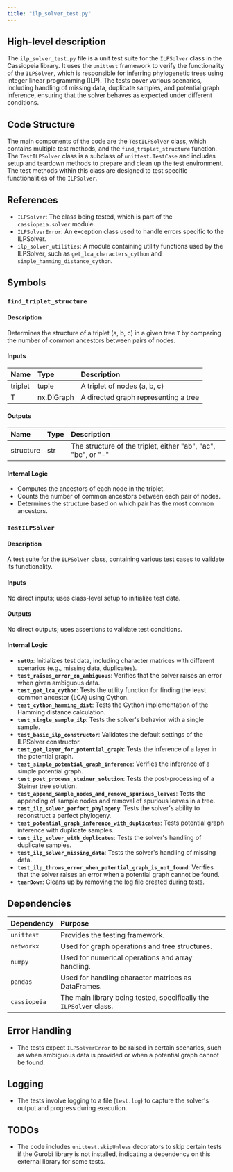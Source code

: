 ```yaml
---
title: "ilp_solver_test.py"
---
```


## High-level description

The `ilp_solver_test.py` file is a unit test suite for the `ILPSolver` class in the Cassiopeia library. It uses the `unittest` framework to verify the functionality of the `ILPSolver`, which is responsible for inferring phylogenetic trees using integer linear programming (ILP). The tests cover various scenarios, including handling of missing data, duplicate samples, and potential graph inference, ensuring that the solver behaves as expected under different conditions.

## Code Structure

The main components of the code are the `TestILPSolver` class, which contains multiple test methods, and the `find_triplet_structure` function. The `TestILPSolver` class is a subclass of `unittest.TestCase` and includes setup and teardown methods to prepare and clean up the test environment. The test methods within this class are designed to test specific functionalities of the `ILPSolver`.

## References

- `ILPSolver`: The class being tested, which is part of the `cassiopeia.solver` module.
- `ILPSolverError`: An exception class used to handle errors specific to the ILPSolver.
- `ilp_solver_utilities`: A module containing utility functions used by the ILPSolver, such as `get_lca_characters_cython` and `simple_hamming_distance_cython`.

## Symbols

### `find_triplet_structure`
#### Description
Determines the structure of a triplet (a, b, c) in a given tree `T` by comparing the number of common ancestors between pairs of nodes.

#### Inputs
| Name    | Type       | Description                  |
|:--------|:-----------|:-----------------------------|
| triplet | tuple      | A triplet of nodes (a, b, c) |
| T       | nx.DiGraph | A directed graph representing a tree |

#### Outputs
| Name      | Type   | Description                                      |
|:----------|:-------|:-------------------------------------------------|
| structure | str    | The structure of the triplet, either "ab", "ac", "bc", or "-" |

#### Internal Logic
- Computes the ancestors of each node in the triplet.
- Counts the number of common ancestors between each pair of nodes.
- Determines the structure based on which pair has the most common ancestors.

### `TestILPSolver`
#### Description
A test suite for the `ILPSolver` class, containing various test cases to validate its functionality.

#### Inputs
No direct inputs; uses class-level setup to initialize test data.

#### Outputs
No direct outputs; uses assertions to validate test conditions.

#### Internal Logic
- **`setUp`**: Initializes test data, including character matrices with different scenarios (e.g., missing data, duplicates).
- **`test_raises_error_on_ambiguous`**: Verifies that the solver raises an error when given ambiguous data.
- **`test_get_lca_cython`**: Tests the utility function for finding the least common ancestor (LCA) using Cython.
- **`test_cython_hamming_dist`**: Tests the Cython implementation of the Hamming distance calculation.
- **`test_single_sample_ilp`**: Tests the solver's behavior with a single sample.
- **`test_basic_ilp_constructor`**: Validates the default settings of the ILPSolver constructor.
- **`test_get_layer_for_potential_graph`**: Tests the inference of a layer in the potential graph.
- **`test_simple_potential_graph_inference`**: Verifies the inference of a simple potential graph.
- **`test_post_process_steiner_solution`**: Tests the post-processing of a Steiner tree solution.
- **`test_append_sample_nodes_and_remove_spurious_leaves`**: Tests the appending of sample nodes and removal of spurious leaves in a tree.
- **`test_ilp_solver_perfect_phylogeny`**: Tests the solver's ability to reconstruct a perfect phylogeny.
- **`test_potential_graph_inference_with_duplicates`**: Tests potential graph inference with duplicate samples.
- **`test_ilp_solver_with_duplicates`**: Tests the solver's handling of duplicate samples.
- **`test_ilp_solver_missing_data`**: Tests the solver's handling of missing data.
- **`test_ilp_throws_error_when_potential_graph_is_not_found`**: Verifies that the solver raises an error when a potential graph cannot be found.
- **`tearDown`**: Cleans up by removing the log file created during tests.

## Dependencies

| Dependency | Purpose |
|:-----------|:--------|
| `unittest` | Provides the testing framework. |
| `networkx` | Used for graph operations and tree structures. |
| `numpy`    | Used for numerical operations and array handling. |
| `pandas`   | Used for handling character matrices as DataFrames. |
| `cassiopeia` | The main library being tested, specifically the `ILPSolver` class. |

## Error Handling

- The tests expect `ILPSolverError` to be raised in certain scenarios, such as when ambiguous data is provided or when a potential graph cannot be found.

## Logging

- The tests involve logging to a file (`test.log`) to capture the solver's output and progress during execution.

## TODOs

- The code includes `unittest.skipUnless` decorators to skip certain tests if the Gurobi library is not installed, indicating a dependency on this external library for some tests.